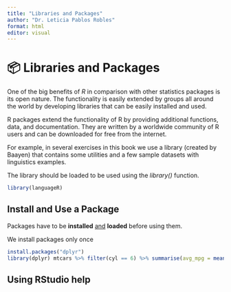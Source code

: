 ```yaml
---
title: "Libraries and Packages"
author: "Dr. Leticia Pablos Robles"
format: html
editor: visual
---
```


## 

# 📦 Libraries and Packages

One of the big benefits of *R* in comparison with other statistics packages is its open nature. The functionality is easily extended by groups all around the world by developing libraries that can be easily installed and used.

R packages extend the functionality of R by providing additional functions, data, and documentation. They are written by a worldwide community of R users and can be downloaded for free from the internet.

For example, in several exercises in this book we use a library (created by Baayen) that contains some utilities and a few sample datasets with linguistics examples.

The library should be loaded to be used using the *library()* function.

``` r
library(languageR)
```

## Install and Use a Package

Packages have to be **installed** [and]{.underline} **loaded** before using them.

We install packages only once

``` r
install.packages("dplyr") 
library(dplyr) mtcars %>% filter(cyl == 6) %>% summarise(avg_mpg = mean(mpg)) 
```

## 

## Using RStudio help
